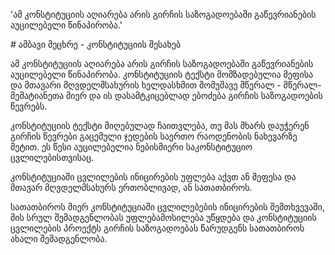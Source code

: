 
  'ამ კონსტიტუციის აღიარება არის გირჩის საზოგადოებაში გაწევრიანების აუცილებელი წინაპირობა.'

<HeroPattern />
# ამბავი მეცხრე - კონსტიტუციის შესახებ

ამ კონსტიტუციის აღიარება არის გირჩის საზოგადოებაში გაწევრიანების აუცილებელი წინაპირობა.
კონსტიტუციის ტექსტი მომზადებულია მეფისა და მთავარი მღვდელმსახურის ხელდასხმით მომუშავე მწერალ - მწერალ-მემატიანეთა მიერ და ის დასამტკიცებლად ებოძება გირჩის საზოგადოების წევრებს.

კონსტიტუციის ტექსტი მიღებულად ჩაითვლება, თუ მას მხარს დაუჭერენ გირჩის წევრები გაცემული ჯედების საერთო რაოდენობის ნახევარზე მეტით. ეს წესი აუცილებელია ნებისმიერი საკონსტიტუციო ცვლილებისთვისაც.

კონსტიტუციაში ცვლილების ინიცირების უფლება აქვთ ან მეფესა და მთავარ მღვდელმსახურს ერთობლივად, ან სათათბიროს.

სათათბიროს მიერ კონსტიტუციაში ცვლილებების ინიცირების შემთხვევაში, მის სრულ შემადგენლობას უფლებამოსილება უწყდება და კონსტიტუციის ცვლილების პროექტს გირჩის საზოგადოებას წარუდგენს სათათბიროს ახალი შემადგენლობა.


